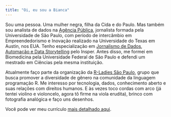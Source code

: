 ```yaml
---
title: "Oi, eu sou a Bianca"
---
```


Sou uma pessoa. Uma mulher negra, filha da Cida e do Paulo. Mas também sou analista de dados na [Agência Pública](https://apublica.org/), jornalista formada pela Universidade de São Paulo, com período de intercâmbio em Empreendedorismo e Inovação realizado na Universidade do Texas em Austin, nos EUA. Tenho especialização em [Jornalismo de Dados, Automação e Data Storytelling](https://www.insper.edu.br/pos-graduacao/master-em-jornalismo-de-dados-automacao-e-data-storytelling/) pelo Insper. Antes disso, me formei em Biomedicina pela Universidade Federal de São Paulo e defendi um mestrado em Ciências pela mesma instituição.

Atualmente faço parte da organização da [R-Ladies São Paulo](https://rladies-sp.org/), grupo que busca promover a diversidade de gênero na comunidade da linguagem programação R. Me interesso por tecnologia, dados, conhecimento aberto e suas relações com direitos humanos. E às vezes toco cordas com arco (já tentei violino e violoncelo, agora tô firme na viola erudita), brinco com fotografia analógica e faço uns desenhos.

Você pode ver meu currículo [mais detalhado aqui](https://biamuniz.github.io/resume/).
